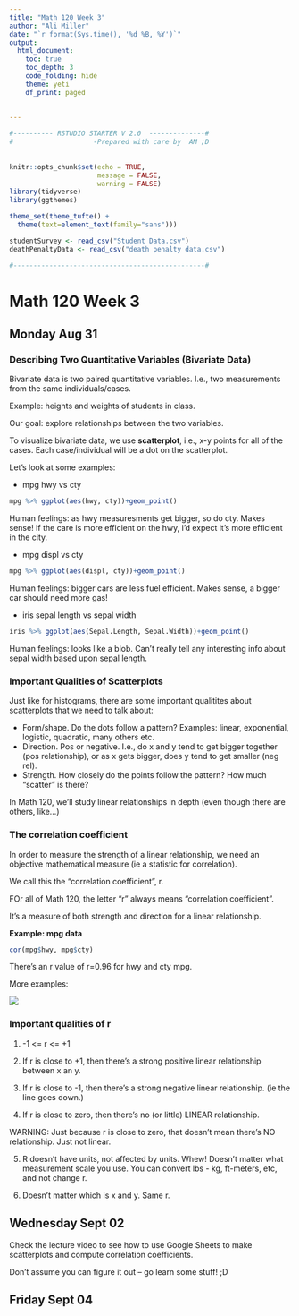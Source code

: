 ```yaml
---
title: "Math 120 Week 3"
author: "Ali Miller"
date: "`r format(Sys.time(), '%d %B, %Y')`"
output: 
  html_document:
    toc: true
    toc_depth: 3
    code_folding: hide
    theme: yeti
    df_print: paged
  
  
---
```


```r

#---------- RSTUDIO STARTER V 2.0  --------------#
#                    -Prepared with care by  AM ;D
                
                                                                          
knitr::opts_chunk$set(echo = TRUE, 
                      message = FALSE, 
                      warning = FALSE)      
library(tidyverse)                
library(ggthemes)                    

theme_set(theme_tufte() +                                     
  theme(text=element_text(family="sans")))  

studentSurvey <- read_csv("Student Data.csv")
deathPenaltyData <- read_csv("death penalty data.csv")

#------------------------------------------------#
```

# Math 120 Week 3

## Monday Aug 31

### Describing Two Quantitative Variables (Bivariate Data)

Bivariate data is two paired quantitative variables.  I.e., two measurements from the same individuals/cases.

Example:  heights and weights of students in class.

Our goal:  explore relationships between the two variables.  













To visualize bivariate data, we use **scatterplot**, i.e., x-y points for all of the cases.  Each case/individual will be a dot on the scatterplot.









Let's look at some examples:

- mpg hwy vs cty

```r
mpg %>% ggplot(aes(hwy, cty))+geom_point()
```

Human feelings:  as hwy measuresments get bigger, so do cty.  Makes sense!  If the care is more efficient on the hwy, i'd expect it's more efficient in the city.  

- mpg displ vs cty

```r
mpg %>% ggplot(aes(displ, cty))+geom_point()

```

Human feelings:  bigger cars are less fuel efficient.  Makes sense, a bigger car should need more gas!






- iris sepal length vs sepal width

```r
iris %>% ggplot(aes(Sepal.Length, Sepal.Width))+geom_point()
```

Human feelings:  looks like a blob.  Can't really tell any interesting info about sepal width based upon sepal length.  







### Important Qualities of Scatterplots


Just like for histograms, there are some important qualitites about scatterplots that we need to talk about:


- Form/shape.  Do the dots follow a pattern?  Examples: linear, exponential, logistic, quadratic, many others etc.  
- Direction.  Pos or negative.  I.e., do x and y tend to get bigger together (pos relationship), or as x gets bigger, does y tend to get smaller (neg rel).   
- Strength. How closely do the points follow the pattern?  How much "scatter" is there?








In Math 120, we'll study linear relationships in depth (even though there are others, like...)










### The correlation coefficient


In order to measure the strength of a linear relationship, we need an objective mathematical measure (ie a statistic for correlation).  

We call this the "correlation coefficient", r.  

FOr all of Math 120, the letter "r" always means "correlation coefficient".

It's a measure of both strength and direction for a linear relationship.

**Example: mpg data**


```r
cor(mpg$hwy, mpg$cty)
```

There's an r value of r=0.96 for hwy and cty mpg.  

More examples:

![](https://saylordotorg.github.io/text_introductory-statistics/section_14/07aa5db140b70615a15e8631c2d7a2c4.jpg)


### Important qualities of r

1)  -1 <= r <= +1

2)  If r is close to +1, then there's a strong positive linear relationship between x an y.

3)  If r is close to -1, then there's a strong negative linear relationship.  (ie the line goes down.)

4)  If r is close to zero, then there's no (or little) LINEAR relationship.


WARNING:  Just because r is close to zero, that doesn't mean there's NO relationship.  Just not linear.

5) R doesn't have units, not affected by units.  Whew!  Doesn't matter what measurement scale you use.  You can convert lbs - kg, ft-meters, etc, and not change r.

6)   Doesn't matter which is x and y.  Same r.  


## Wednesday Sept 02

Check the lecture video to see how to use Google Sheets to make scatterplots and compute correlation coefficients.

Don't assume you can figure it out -- go learn some stuff!  ;D

## Friday Sept 04























